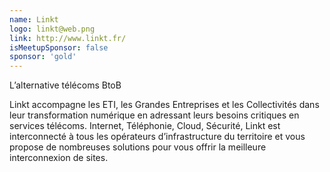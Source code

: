 ```yaml
---
name: Linkt
logo: linkt@web.png
link: http://www.linkt.fr/
isMeetupSponsor: false
sponsor: 'gold'
---
```


L’alternative télécoms BtoB

Linkt accompagne les ETI, les Grandes Entreprises et les Collectivités dans leur transformation numérique en adressant leurs besoins critiques en services télécoms.
Internet, Téléphonie, Cloud, Sécurité, Linkt est interconnecté à tous les opérateurs d’infrastructure du territoire et vous propose de nombreuses solutions
pour vous offrir la meilleure interconnexion de sites.
